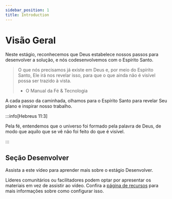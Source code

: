 ```yaml
---
sidebar_position: 1
title: Introduction
---
```



# Visão Geral

Neste estágio, reconhecemos que Deus estabelece nossos passos para desenvolver a solução, e nós codesenvolvemos com o Espírito Santo.

>O que nós precisamos já existe em Deus e, por meio do Espírito Santo, Ele irá nos revelar isso, para que o que ainda não é visível possa ser trazido à vista.
>
> - O Manual da Fé & Tecnologia


A cada passo da caminhada, olhamos para o Espírito Santo para revelar Seu plano e inspirar nosso trabalho.

:::info[Hebreus 11:3]

Pela fé, entendemos que o universo foi formado pela palavra de Deus, de modo que aquilo que se vê não foi feito do que é visível.

:::

## Seção Desenvolver


Assista a este vídeo para aprender mais sobre o estágio Desenvolver.

<div className={styles.videos}>
  <YouTubeVideo id="xTo2p8wMH6s" title="FaithTech Create 2023 - Develop" />
</div>

Líderes comunitários ou facilitadores podem optar por apresentar os materiais
em vez de assistir ao vídeo. Confira a [página de recursos](/prepare/resources)
para mais informações sobre como configurar isso.
